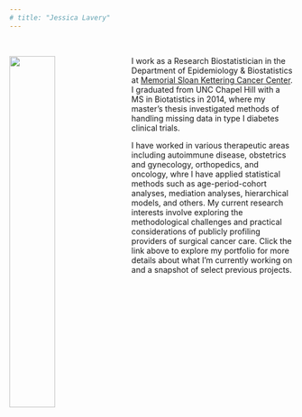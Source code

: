 ```yaml
---
# title: "Jessica Lavery"
---
```

<link rel="stylesheet" href="styles.css" type="text/css">  
<link rel="stylesheet" href="fonts/academicons.min.css"/>

<!-- <i>Research Biostatistican, Memorial Sloan Kettering Cancer Center</i> -->
<!-- <br><br> -->

<img src="images/Lavery_170407_12.jpg" style="width:40%; margin-right: 15px" align="left">

I work as a Research Biostatistician in the Department of Epidemiology & Biostatistics at [Memorial Sloan Kettering Cancer Center](https://www.mskcc.org/departments/epidemiology-biostatistics). I graduated from UNC Chapel Hill with a MS in Biotatistics in 2014, where my master's thesis investigated methods of handling missing data in type I diabetes clinical trials.   

I have worked in various therapeutic areas including autoimmune disease, obstetrics and gynecology, orthopedics, and oncology, whre I have applied statistical methods such as age-period-cohort analyses, mediation analyses, hierarchical models, and others. My current research interests involve exploring the methodological challenges and practical considerations of publicly profiling providers of surgical cancer care.  Click the link above to explore my portfolio for more details about what I'm currently working on and a snapshot of select previous projects.

<!-- These days I'm focused on debating whether or not to pursue a DrPH, you can find me trying to figure out how to navigate life in [NYC](https://www.timeout.com/newyork/things-to-do/rants) and drinking copious amounts of coffee @ [Remi](https://www.instagram.com/remi.nyc/?hl=en). -->